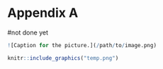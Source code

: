 # Appendix A

#not done yet

```r

![Caption for the picture.](/path/to/image.png)
```

```r
knitr::include_graphics("temp.png")
```